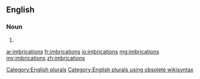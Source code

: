 ==English==

===Noun===
{{head|en}}

# {{plural of|imbrication}}

[[Category:English plurals]][[Category:English plurals using obsolete wikisyntax]]

[[ar:imbrications]]
[[fr:imbrications]]
[[io:imbrications]]
[[mg:imbrications]]
[[my:imbrications]]
[[zh:imbrications]]